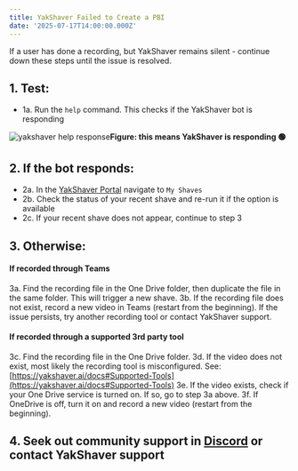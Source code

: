 ```yaml
---
title: YakShaver Failed to Create a PBI
date: '2025-07-17T14:00:00.000Z'
---
```


If a user has done a recording, but YakShaver remains silent - continue down these steps until the issue is resolved.

## 1. Test:

* 1a. Run the `help` command. This checks if the YakShaver bot is responding

![yakshaver help response](/YakShaver/Docs/yakshaver-help.jpg)**Figure: this means YakShaver is responding 🟢**

## 2. If the bot responds:

* 2a. In the [YakShaver Portal](https://portal.yakshaver.ai) navigate to `My Shaves`
* 2b. Check the status of your recent shave and re-run it if the option is available
* 2c. If your recent shave does not appear, continue to step 3

## 3. Otherwise:

#### If recorded through Teams

3a. Find the recording file in the One Drive folder, then duplicate the file in the same folder. This will trigger a new shave.
3b. If the recording file does not exist, record a new video in Teams (restart from the beginning). If the issue persists, try another recording tool or contact YakShaver support.

#### If recorded through a supported 3rd party tool

3c. Find the recording file in the One Drive folder.
3d. If the video does not exist, most likely the recording tool is misconfigured. See: [https://yakshaver.ai/docs#Supported-Tools](https://yakshaver.ai/docs#Supported-Tools)
3e. If the video exists, check if your One Drive service is turned on. If so, go to step 3a above.
3f. If OneDrive is off, turn it on and record a new video (restart from the beginning).

## 4. Seek out community support in [Discord](https://discord.gg/Jp9dyxKFjR) or contact YakShaver support

